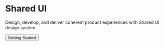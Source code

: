 
<Meta title="Welcome" />

<div className="csb-page">
	<div className="csb-banner csb-banner--gradient">
		<div className="csb-banner__container csb-content">
			<div className="csb-banner__inner-container">
				<h1 className="csb-banner__heading">Shared UI</h1>
				<p className="csb-banner__subheading">
					Design, develop, and deliver coherent product experiences
					with Shared UI design system.
				</p>
				<button
					className="csb-banner__action"
					onClick={linkTo('getting-started--page')}
				>
					Getting Started
				</button>
			</div>
		</div>
	</div>
</div>
